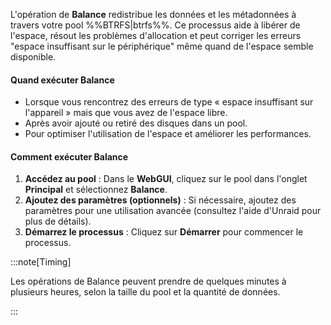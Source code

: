 L'opération de **Balance** redistribue les données et les métadonnées à travers votre pool %%BTRFS|btrfs%%. Ce processus aide à libérer de l'espace, résout les problèmes d'allocation et peut corriger les erreurs "espace insuffisant sur le périphérique" même quand de l'espace semble disponible.

<h4>Quand exécuter Balance</h4>

- Lorsque vous rencontrez des erreurs de type « espace insuffisant sur l'appareil » mais que vous avez de l'espace libre.
- Après avoir ajouté ou retiré des disques dans un pool.
- Pour optimiser l'utilisation de l'espace et améliorer les performances.

<h4>Comment exécuter Balance</h4>

1. **Accédez au pool** : Dans le **WebGUI**, cliquez sur le pool dans l'onglet **Principal** et sélectionnez **Balance**.
2. **Ajoutez des paramètres (optionnels)** : Si nécessaire, ajoutez des paramètres pour une utilisation avancée (consultez l'aide d'Unraid pour plus de détails).
3. **Démarrez le processus** : Cliquez sur **Démarrer** pour commencer le processus.

:::note\[Timing]

Les opérations de Balance peuvent prendre de quelques minutes à plusieurs heures, selon la taille du pool et la quantité de données.

:::
